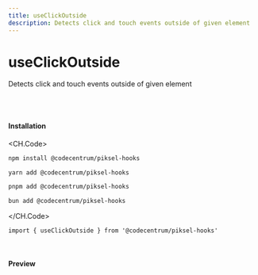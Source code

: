 ```yaml
---
title: useClickOutside
description: Detects click and touch events outside of given element
---
```


# useClickOutside
Detects click and touch events outside of given element


<br />
<br />

#### Installation

<CH.Code>
```bash npm
npm install @codecentrum/piksel-hooks
```

```bash yarn
yarn add @codecentrum/piksel-hooks
```

```bash pnpm
pnpm add @codecentrum/piksel-hooks
```

```bash bun
bun add @codecentrum/piksel-hooks
```
</CH.Code>

```tsx page.tsx
import { useClickOutside } from '@codecentrum/piksel-hooks'
```


<br />

#### Preview
